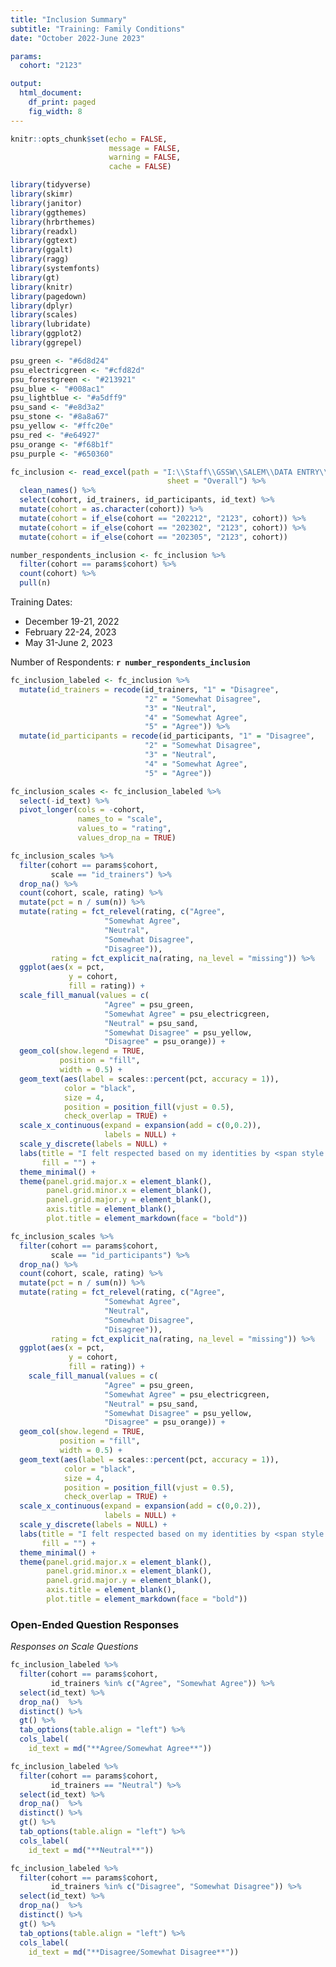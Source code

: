 ```yaml
---
title: "Inclusion Summary"
subtitle: "Training: Family Conditions"
date: "October 2022-June 2023"

params:
  cohort: "2123"

output: 
  html_document:
    df_print: paged
    fig_width: 8
---
```

<!-- NEEDED INFORMATION - LOOK HERE
To make this work, we need to change the names of the cohorts of the quarter to the same name.
Do this in the "r excel file" chunk (starting line 65). Change name to YYYYQN (ex. 2123Q6).
Update cohort parameter in YAML to new quarter cohort.-->

```r
knitr::opts_chunk$set(echo = FALSE,
                      message = FALSE,
                      warning = FALSE,
                      cache = FALSE)
```

```r
library(tidyverse)
library(skimr)
library(janitor)
library(ggthemes)
library(hrbrthemes)
library(readxl)
library(ggtext)
library(ggalt)
library(ragg)
library(systemfonts)
library(gt)
library(knitr)
library(pagedown)
library(dplyr)
library(scales)
library(lubridate)
library(ggplot2)
library(ggrepel)
```

```r
psu_green <- "#6d8d24"
psu_electricgreen <- "#cfd82d"
psu_forestgreen <- "#213921"
psu_blue <- "#008ac1"
psu_lightblue <- "#a5dff9"
psu_sand <- "#e8d3a2"
psu_stone <- "#8a8a67"
psu_yellow <- "#ffc20e"
psu_red <- "#e64927"
psu_orange <- "#f68b1f"
psu_purple <- "#650360"
```

```r
fc_inclusion <- read_excel(path = "I:\\Staff\\GSSW\\SALEM\\DATA ENTRY\\3. Family Conditions\\ZArchive\\Family Conditions DB 2021-2023.xlsx",
                                   sheet = "Overall") %>% 
  clean_names() %>% 
  select(cohort, id_trainers, id_participants, id_text) %>%
  mutate(cohort = as.character(cohort)) %>% 
  mutate(cohort = if_else(cohort == "202212", "2123", cohort)) %>% 
  mutate(cohort = if_else(cohort == "202302", "2123", cohort)) %>% 
  mutate(cohort = if_else(cohort == "202305", "2123", cohort))
```

```r
number_respondents_inclusion <- fc_inclusion %>% 
  filter(cohort == params$cohort) %>% 
  count(cohort) %>% 
  pull(n)
```

Training Dates:

- December 19-21, 2022
- February 22-24, 2023
- May 31-June 2, 2023

Number of Respondents: **`r number_respondents_inclusion`**

```r
fc_inclusion_labeled <- fc_inclusion %>% 
  mutate(id_trainers = recode(id_trainers, "1" = "Disagree",
                              "2" = "Somewhat Disagree",
                              "3" = "Neutral",
                              "4" = "Somewhat Agree",
                              "5" = "Agree")) %>% 
  mutate(id_participants = recode(id_participants, "1" = "Disagree",
                              "2" = "Somewhat Disagree",
                              "3" = "Neutral",
                              "4" = "Somewhat Agree",
                              "5" = "Agree"))

fc_inclusion_scales <- fc_inclusion_labeled %>%
  select(-id_text) %>% 
  pivot_longer(cols = -cohort,
               names_to = "scale",
               values_to = "rating",
               values_drop_na = TRUE)
```

```r
fc_inclusion_scales %>%
  filter(cohort == params$cohort,
         scale == "id_trainers") %>% 
  drop_na() %>% 
  count(cohort, scale, rating) %>% 
  mutate(pct = n / sum(n)) %>% 
  mutate(rating = fct_relevel(rating, c("Agree",
                     "Somewhat Agree",
                     "Neutral",
                     "Somewhat Disagree",
                     "Disagree")),
         rating = fct_explicit_na(rating, na_level = "missing")) %>% 
  ggplot(aes(x = pct,
             y = cohort,
             fill = rating)) +
  scale_fill_manual(values = c(
                     "Agree" = psu_green,
                     "Somewhat Agree" = psu_electricgreen,
                     "Neutral" = psu_sand,
                     "Somewhat Disagree" = psu_yellow,
                     "Disagree" = psu_orange)) +
  geom_col(show.legend = TRUE,
           position = "fill",
           width = 0.5) +
  geom_text(aes(label = scales::percent(pct, accuracy = 1)),
            color = "black",
            size = 4,
            position = position_fill(vjust = 0.5),
            check_overlap = TRUE) +
  scale_x_continuous(expand = expansion(add = c(0,0.2)),
                     labels = NULL) +
  scale_y_discrete(labels = NULL) +
  labs(title = "I felt respected based on my identities by <span style = 'color: #008ac1'>trainers/staff</span>",
       fill = "") +
  theme_minimal() +
  theme(panel.grid.major.x = element_blank(),
        panel.grid.minor.x = element_blank(),
        panel.grid.major.y = element_blank(),
        axis.title = element_blank(),
        plot.title = element_markdown(face = "bold"))
```

```r
fc_inclusion_scales %>% 
  filter(cohort == params$cohort,
         scale == "id_participants") %>% 
  drop_na() %>% 
  count(cohort, scale, rating) %>% 
  mutate(pct = n / sum(n)) %>% 
  mutate(rating = fct_relevel(rating, c("Agree",
                     "Somewhat Agree",
                     "Neutral",
                     "Somewhat Disagree",
                     "Disagree")),
         rating = fct_explicit_na(rating, na_level = "missing")) %>% 
  ggplot(aes(x = pct,
             y = cohort,
             fill = rating)) +
    scale_fill_manual(values = c(
                     "Agree" = psu_green,
                     "Somewhat Agree" = psu_electricgreen,
                     "Neutral" = psu_sand,
                     "Somewhat Disagree" = psu_yellow,
                     "Disagree" = psu_orange)) +
  geom_col(show.legend = TRUE,
           position = "fill",
           width = 0.5) +
  geom_text(aes(label = scales::percent(pct, accuracy = 1)),
            color = "black",
            size = 4,
            position = position_fill(vjust = 0.5),
            check_overlap = TRUE) +
  scale_x_continuous(expand = expansion(add = c(0,0.2)),
                     labels = NULL) +
  scale_y_discrete(labels = NULL) +
  labs(title = "I felt respected based on my identities by <span style = 'color: #650360'>peers</span>",
       fill = "") +
  theme_minimal() +
  theme(panel.grid.major.x = element_blank(),
        panel.grid.minor.x = element_blank(),
        panel.grid.major.y = element_blank(),
        axis.title = element_blank(),
        plot.title = element_markdown(face = "bold"))
```

### Open-Ended Question Responses

*Responses on Scale Questions*

```r
fc_inclusion_labeled %>% 
  filter(cohort == params$cohort,
         id_trainers %in% c("Agree", "Somewhat Agree")) %>% 
  select(id_text) %>% 
  drop_na()  %>% 
  distinct() %>% 
  gt() %>% 
  tab_options(table.align = "left") %>% 
  cols_label(
    id_text = md("**Agree/Somewhat Agree**"))
```

```r
fc_inclusion_labeled %>% 
  filter(cohort == params$cohort,
         id_trainers == "Neutral") %>% 
  select(id_text) %>% 
  drop_na()  %>% 
  distinct() %>% 
  gt() %>% 
  tab_options(table.align = "left") %>% 
  cols_label(
    id_text = md("**Neutral**"))
```

```r
fc_inclusion_labeled %>% 
  filter(cohort == params$cohort,
         id_trainers %in% c("Disagree", "Somewhat Disagree")) %>% 
  select(id_text) %>% 
  drop_na()  %>%
  distinct() %>% 
  gt() %>% 
  tab_options(table.align = "left") %>% 
  cols_label(
    id_text = md("**Disagree/Somewhat Disagree**"))
```